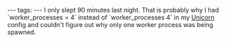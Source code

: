 ---
tags:
---
I only slept 90 minutes last night. That is probably why I had `worker_processes = 4` instead of `worker_processes 4` in my [[Unicorn]] config and couldn't figure out why only one worker process was being spawned.
